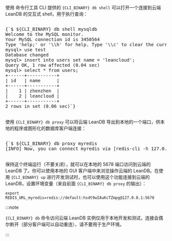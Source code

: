 
<p>使用 <Link to='/sdk/engine/cli'>命令行工具 CLI</Link> 提供的 <code>{CLI_BINARY} db shell</code> 可以打开一个连接到云端 LeanDB 的交互式 shell，用于执行查询：</p>

<pre>
<CodeBlock>
{`$ ${CLI_BINARY} db shell mysqldb
Welcome to the MySQL monitor.
Your MySQL connection id is 3450564
Type 'help;' or '\\h' for help. Type '\\c' to clear the current input statement.
mysql> use test
Database changed
mysql> insert into users set name = 'leancloud';
Query OK, 1 row affected (0.04 sec)
mysql> select * from users;
+------+-----------+
| id   | name      |
+------+-----------+
|    1 | zhenzhen  |
|    2 | leancloud |
+------+-----------+
2 rows in set (0.06 sec)`}
</CodeBlock>
</pre>

<p>使用 <code>{CLI_BINARY} db proxy</code> 可以将云端 LeanDB 导出到本地的一个端口，供本地的程序或图形化的数据库客户端连接：</p>

<pre>
<CodeBlock>
{`$ ${CLI_BINARY} db proxy myredis
[INFO] Now, you can connect myredis via [redis-cli -h 127.0.0.1 -a hsdt9wIAuKcTZmpg -p 5678]`}
</CodeBlock>
</pre>

<p>保持这个终端运行（不要关闭），就可以在本地的 5678 端口访问到云端的 LeanDB 了。你可以使用本地的 GUI 客户端中来浏览操作云端的 LeanDB。在使用 <code>{CLI_BINARY} up</code> 进行开发测试时，也可以使用这个功能连接到云端的 LeanDB，设置环境变量（来自前面 <code>{CLI_BINARY} db proxy</code> 的输出）：</p>

```shell
export REDIS_URL_myredis=redis://default:hsdt9wIAuKcTZmpg@127.0.0.1:5678
```

:::note
<p><code>{CLI_BINARY} db</code> 命令访问云端 LeanDB 实例仅用于本地开发和测试，连接会偶尔断开（部分客户端可以自动重连），请不要用于生产环境。</p>
:::
